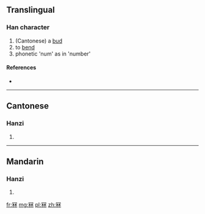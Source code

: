 ==Translingual==

===Han character===
{{Han char|rn=14|rad=冖|as=08|sn=10|four=|canj=月木木 (BDD)}}

# (Cantonese) a [[bud]]
# to [[bend]]
# phonetic 'num' as in 'number'

====References====
* {{Han ref|kx=0131.011|hdz=80010.070|uh=51A7|ud=20903}}

----

==Cantonese==

===Hanzi===
{{yue-hanzi|jyut=[[lam1]], [[lam3]], [[nam1]]|y=lam1, lam3, nam1}}

# {{defn|lang=yue|sort=冖08}}

----

==Mandarin==

===Hanzi===
{{cmn-hanzi|pin=|wg=}}

# {{defn|lang=cmn|sort=冖08}}

[[fr:冧]]
[[mg:冧]]
[[pl:冧]]
[[zh:冧]]
